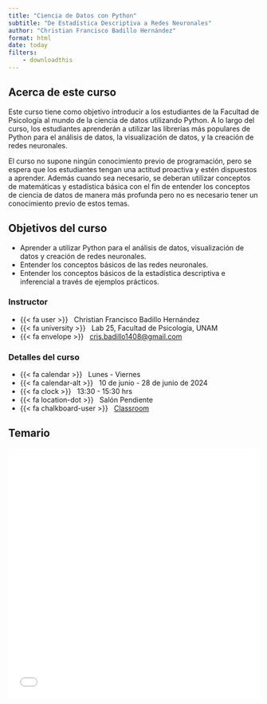 ```yaml
---
title: "Ciencia de Datos con Python"
subtitle: "De Estadística Descriptiva a Redes Neuronales"
author: "Christian Francisco Badillo Hernández"
format: html
date: today
filters:
    - downloadthis
---
```


## Acerca de este curso

Este curso tiene como objetivo introducir a los estudiantes de la Facultad de Psicología al mundo de la ciencia de datos utilizando Python. A lo largo del curso, los estudiantes aprenderán a utilizar las librerías más populares de Python para el análisis de datos, la visualización de datos, y la creación de redes neuronales.

El curso no supone ningún conocimiento previo de programación, pero se espera que los estudiantes tengan una actitud proactiva y estén dispuestos a aprender. Además cuando sea necesario, se deberan utilizar conceptos de matemáticas y estadística básica con el fin de entender los conceptos de ciencia de datos de manera más profunda pero no es necesario tener un conocimiento previo de estos temas.

## Objetivos del curso

- Aprender a utilizar Python para el análisis de datos, visualización de datos y creación de redes neuronales.
- Entender los conceptos básicos de las redes neuronales.
- Entender los conceptos básicos de la estadística descriptiva e inferencial a través de ejemplos prácticos.


::: {.grid .course-details .course-details-smaller}

::: {.g-col-6}

### Instructor

- {{< fa user >}} &nbsp; Christian Francisco Badillo Hernández
- {{< fa university >}} &nbsp; Lab 25, Facultad de Psicología, UNAM
- {{< fa envelope >}} &nbsp; [cris.badillo1408@gmail.com](mailto:cris.badillo1408@gmail.com)
:::

::: {.g-col-6}
### Detalles del curso

- {{< fa calendar >}} &nbsp; Lunes - Viernes
- {{< fa calendar-alt >}} &nbsp; 10 de junio - 28 de junio de 2024
- {{< fa clock >}} &nbsp; 13:30 - 15:30 hrs
- {{< fa location-dot >}} &nbsp; Salón Pendiente
- {{< fa chalkboard-user >}} &nbsp; [Classroom](https://classroom.google.com)
:::

:::

## Temario

<embed src="Temario.pdf" width="100%" height="500px" type='application/pdf'>